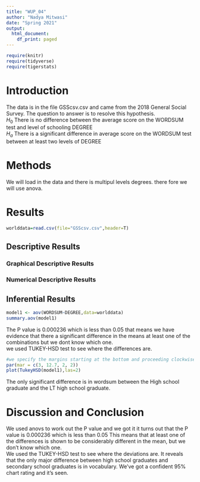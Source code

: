 ```yaml
---
title: "WUP_04"
author: "Nadya Mitwasi"
date: "Spring 2021"
output:
  html_document:
    df_print: paged
---
```


```r
require(knitr)
require(tidyverse)
require(tigerstats)

```

# Introduction

<!--In this section you explain what you are trying to show.  Where did the data come from?  What is the research or other question you are trying to answer?!-->

The data is in the file GSScsv.csv and came from the 2018 General Social Survey.  The question to answer is to resolve this hypothesis.  
$H_0$ There is no difference between the average score on the WORDSUM test and level of schooling DEGREE  
$H_a$ There is a significant difference in average score on the WORDSUM test between at least two levels of DEGREE  

# Methods

<!--Decide on your methods:  use "variable analysis" or other appropriate descriptors.  Make sure to choose at least one graphical method and at least one numerical method.!-->

We will load in the data and there is multipul levels degrees. there fore we will use anova.  

# Results
```r
worlddata=read.csv(file="GSScsv.csv",header=T)
```
<!--Divide this section into two sub-sections:  One for your descriptive  results and one for your inferential results.!-->

## Descriptive Results

### Graphical Descriptive Results

<!--Graphical results here.  Make sure to show your code.  Provide appropriate labels for axes, giving units if possible, and provide a good title for the graph, too.  Use the graphical results to describe the patterns if any that exist in the data as focused toward the research question!-->

### Numerical Descriptive Results

<!--Numerical results go here. Use the numerical results to describe the patterns if any that exist in the data as focused toward the research question!-->

## Inferential Results
```r
model1 <- aov(WORDSUM~DEGREE,data=worlddata)
summary.aov(model1)
```

The P value is 0.000236 which is less than 0.05 that means we have evidence that there a significant difference in the means at least one of the combinations but we dont know which one.  
we used TUKEY-HSD test to see where the differences are.  

```r
#we specify the margins starting at the bottom and proceeding clockwise - thus 8.7 is the left side margin to hold the names of the factors
par(mar = c(3, 12.7, 2, 2))
plot(TukeyHSD(model1),las=2)
```
The only significant difference is in wordsum between the High school graduate and the LT high school graduate.  

<!--State hypothesis clearly.  Make sure your discussion of the inferential test covers all the aspects that the test output produces, such as test statistic, p-value etc.  Make a decision about the null hypothesis, explain the assumptions on which the selected test/procedure was based, and why the chosen procedure satisfys the assumptions and is appropriate to answer the research question!-->


# Discussion and Conclusion

<!--Discussion and conclusion here.  If you found a relationship be sure to consider whether the relationship occurs because one of the variavbles causes the other, or whether they perhasps are related for some other reason.  Watch the chapter 6 videos from the GeorgeTown videos collection.!-->

We used anovs to work out the P value and we got it it turns out that the P value is 0.000236 which is less than 0.05 This means that at least one of the differences is shown to be considerably different in the mean, but we don't know which one.  
We used the TUKEY-HSD test to see where the deviations are. It reveals that the only major difference between high school graduates and secondary school graduates is in vocabulary. We've got a confident 95% chart rating and it's seen.  
